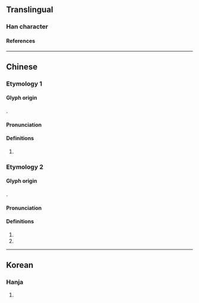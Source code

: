 {{character info/new}}
==Translingual==

===Han character===
{{Han char|rn=25|rad=卜|as=03|sn=5|four=6300|canj=RY|ids=⿰口卜}}

====References====
{{Han ref|kx=0157.290|dkj=02779|dj=0361.180|hdz=10093.020|uh=535F}}

----

==Chinese==
{{zh-forms}}

===Etymology 1===
====Glyph origin====
{{Han compound|口|卜|ls=ic}}.

====Pronunciation====
{{zh-pron
|m=jī
|mc=y
|oc=y
}}

====Definitions====
{{zh-hanzi}}
# {{zh-alt-form|[[乩]], [[稽]]|to [[divine]]}}

===Etymology 2===
====Glyph origin====
{{Han compound|口|卜|ls=psc|c1=s|c2=p|no_och=1|no_och2=1}}.

====Pronunciation====
{{zh-pron
|m=bǔ
|c=buk1
}}

====Definitions====
{{zh-hanzi}}

# {{zh-only used in|卟啉}}
# {{zh-only used in|卟吩}}

----

==Korean==

===Hanja===
{{ko-hanja|hangeul=게|rv=ge|mr=ke}}

# {{defn|lang=ko|sort=卜03}}